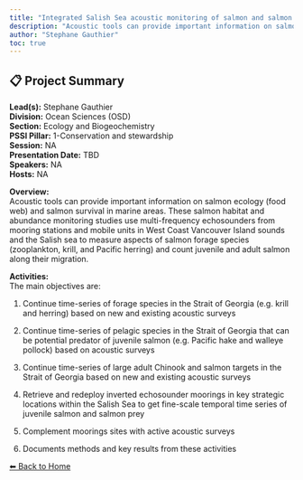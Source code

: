 ---
title: "Integrated Salish Sea acoustic monitoring of salmon and salmon prey"
description: "Acoustic tools can provide important information on salmon ecology (food web) and salmon survival in marine areas. These salmon habitat and abundance monitoring studies use multi-frequency echosounders from mooring stations and mobile units in West Coast Vancouver Island sounds and the Salish sea to measure aspects of salmon forage species (zooplankton, krill, and Pacific herring) and count juvenile and adult salmon along their migration."
author: "Stephane Gauthier"
toc: true
---

## 📋 Project Summary

**Lead(s):** Stephane Gauthier  
**Division:** Ocean Sciences (OSD)  
**Section:** Ecology and Biogeochemistry  
**PSSI Pillar:** 1-Conservation and stewardship  
**Session:** NA  
**Presentation Date:** TBD  
**Speakers:** NA  
**Hosts:** NA  

**Overview:**  
Acoustic tools can provide important information on salmon ecology (food web) and salmon survival in marine areas. These salmon habitat and abundance monitoring studies use multi-frequency echosounders from mooring stations and mobile units in West Coast Vancouver Island sounds and the Salish sea to measure aspects of salmon forage species (zooplankton, krill, and Pacific herring) and count juvenile and adult salmon along their migration.   

**Activities:**  
The main objectives are:
1) Continue time-series of forage species in the Strait of Georgia (e.g. krill and herring) based on new and existing acoustic surveys
2) Continue time-series of pelagic species in the Strait of Georgia that can be potential predator of juvenile salmon (e.g. Pacific hake and walleye pollock) based on acoustic surveys
3) Continue time-series of large adult Chinook and salmon targets in the Strait of Georgia based on new and existing acoustic surveys
4) Retrieve and redeploy inverted echosounder moorings in key strategic locations within the Salish Sea to get fine-scale temporal time series of juvenile salmon and salmon prey
5) Complement moorings sites with active acoustic surveys
6) Documents methods and key results from these activities

[⬅ Back to Home](../index.qmd)
